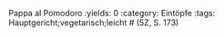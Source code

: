 Pappa al Pomodoro
:yields: 0
:category: Eintöpfe
:tags: Hauptgericht;vegetarisch;leicht
# (5Z, S. 173)
